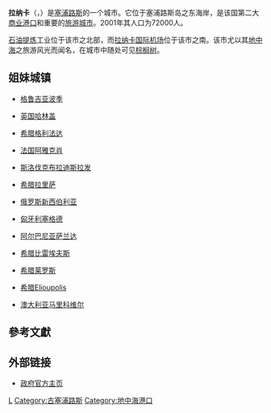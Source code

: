 {{Infobox city
|name             = 拉纳卡
|native_name      = Λάρνακα
|other_name       = Larnaka
|settlement_type  =城市
|image_skyline    = File:Palm trees promenade.JPG
|imagesize            =250px
|image_seal           = Larnaca-Municipality.jpg
|seal_size            =
|pushpin_map          = Cyprus
|pushpin_label_position  = bottom
|pushpin_mapsize     = 300
|pushpin_map_caption = 
|subdivision_type    = 國家
|subdivision_name    = {{flag|Cyprus}}
|subdivision_type1   = [[塞浦路斯地區列表|地區]]
|subdivision_name1   = [[拉納卡區|拉納卡區]]
|leader_title        = 市長
|leader_name         = Andreas Vyras ([[勞動人民進步黨|ΑΚΕΛ]])
|established_title   =  
|area_total_km2      = 31.73
|area_land_km2       = 
|area_metro_km2      =
|population_as_of    = 2011年
|population_footnotes    = <ref name="pop">{{cite web|title=Population - Place of Residence, 2011|url=http://www.cystat.gov.cy/mof/cystat/statistics.nsf/All/7F6BB26ED9D00A00C2257AD90055542A/$file/POP_CEN_11-POP_PLACE_RESID-EN-170414.xls?OpenElement|website=Statistical Service of Cyprus (CYSTAT)|date=17 April 2014|deadurl=yes|archiveurl=https://web.archive.org/web/20141016191920/http://www.cystat.gov.cy/mof/cystat/statistics.nsf/All/7F6BB26ED9D00A00C2257AD90055542A/$file/POP_CEN_11-POP_PLACE_RESID-EN-170414.xls?OpenElement|archivedate=2014年10月16日}}</ref>
|population_total        = 51468
|population_urban        = 84591
|population_density_km2  = auto
|timezone                = [[Eastern_European_Time|EET]]
|utc_offset              = +2
|timezone_DST            = [[Eastern_European_Summer_Time|EEST]]
|utc_offset_DST          = +3
|coordinates             = {{coord|34|55|N|33|38|E|region:CY_type:city|display=inline,title}}
|elevation_m             = 26
|postal_code_type        =
|postal_code             =
|area_code               = +357 24
|website                 = {{URL|http://www.larnaka.org.cy/}}
}}
'''拉纳卡'''（{{lang-el|Λάρνακα}}，{{lang-tr|Larnaka}}）是[[塞浦路斯|塞浦路斯]]的一个城市。它位于塞浦路斯岛之东海岸，是该国第二大[[商业港口|商业港口]]和重要的[[旅游城市|旅游城市]]。2001年其人口为72000人。

[[石油提炼|石油提炼]]工业位于该市之北部，而[[拉纳卡国际机场|拉纳卡国际机场]]位于该市之南。该市尤以其[[地中海|地中海]]之旅游风光而闻名，在城市中随处可见[[棕榈树|棕榈树]]。

==姐妹城镇==
*{{flagicon|Georgia}}[[格鲁吉亚|格鲁吉亚]][[波季|波季]]
*{{flagicon|United Kingdom}}[[英国|英国]][[哈林盖|哈林盖]]
*{{flagicon|Greece}}[[希腊|希腊]][[格利法达|格利法达]]
*{{flagicon|France}}[[法国|法国]][[阿雅克肖|阿雅克肖]]
*{{flagicon|Slovakia}}[[斯洛伐克|斯洛伐克]][[布拉迪斯拉发|布拉迪斯拉发]]
*{{flagicon|Greece}}[[希腊|希腊]][[拉里萨|拉里萨]]
*{{flagicon|Russia}}[[俄罗斯|俄罗斯]][[新西伯利亚|新西伯利亚]]
*{{flagicon|Hungary}}[[匈牙利|匈牙利]][[塞格德|塞格德]]
*{{flagicon|Albania}}[[阿尔巴尼亚|阿尔巴尼亚]][[萨兰达|萨兰达]]
*{{flagicon|Greece}}[[希腊|希腊]][[比雷埃夫斯|比雷埃夫斯]]
*{{flagicon|Greece}}[[希腊|希腊]][[莱罗斯|莱罗斯]]
*{{flagicon|Greece}}[[希腊|希腊]]Elioupolis
*{{flagicon|Australia}}[[澳大利亚|澳大利亚]][[马里科维尔_(新南威尔士州)|马里科维尔]]

==參考文獻==
{{reflist}}

==外部链接==
*[http://www.larnaka.com 政府官方主页] {{Wayback|url=http://www.larnaka.com/ |date=20131029075453 }}

[[Category:塞浦路斯城市|L]]
[[Category:古塞浦路斯|Category:古塞浦路斯]]
[[Category:地中海港口|Category:地中海港口]]